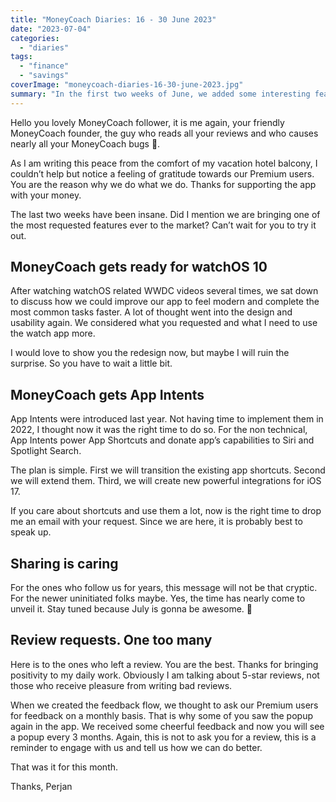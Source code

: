 ```yaml
---
title: "MoneyCoach Diaries: 16 - 30 June 2023"
date: "2023-07-04"
categories: 
  - "diaries"
tags: 
  - "finance"
  - "savings"
coverImage: "moneycoach-diaries-16-30-june-2023.jpg"
summary: "In the first two weeks of June, we added some interesting features to MoneyCoach. We also started working on a new version of the app that is gonna be released in the fall. We are also working on a new app for the Apple Vision Pro."
---
```

Hello you lovely MoneyCoach follower,
it is me again, your friendly MoneyCoach founder, the guy who reads all your reviews and who causes nearly all your MoneyCoach bugs 🐞.

As I am writing this peace from the comfort of my vacation hotel balcony, I couldn’t help but notice a feeling of gratitude towards our Premium users. You are the reason why we do what we do. Thanks for supporting the app with your money.

The last two weeks have been insane. Did I mention we are bringing one of the most requested features ever to the market? Can’t wait for you to try it out.

## MoneyCoach gets ready for watchOS 10
After watching watchOS related WWDC videos several times, we sat down to discuss how we could improve our app to feel modern and complete the most common tasks faster. A lot of thought went into the design and usability again. We considered what you requested and what I need to use the watch app more. 

I would love to show you the redesign now, but maybe I will ruin the surprise. So you have to wait a little bit.

## MoneyCoach gets App Intents
App Intents were introduced last year. Not having time to implement them in 2022, I thought now it was the right time to do so. For the non technical, App Intents power App Shortcuts and donate app’s capabilities to Siri and Spotlight Search.

The plan is simple. First we will transition the existing app shortcuts. Second we will extend them. Third, we will create new powerful integrations for iOS 17.

If you care about shortcuts and use them a lot, now is the right time to drop me an email with your request. Since we are here, it is probably best to speak up.

## Sharing is caring
For the ones who follow us for years, this message will not be that cryptic. For the newer uninitiated folks maybe. Yes, the time has nearly come to unveil it. Stay tuned because July is gonna be awesome. 🤩 

## Review requests. One too many
Here is to the ones who left a review. You are the best. Thanks for bringing positivity to my daily work. Obviously I am talking about 5-star reviews, not those who receive pleasure from writing bad reviews.

When we created the feedback flow, we thought to ask our Premium users for feedback on a monthly basis.
That is why some of you saw the popup again in the app. We received some cheerful feedback and now you will see a popup every 3 months. Again, this is not to ask you for a review, this is a reminder to engage with us and tell us how we can do better.

That was it for this month.

Thanks,
Perjan